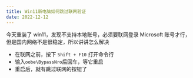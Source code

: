 ```yaml
---
title: Win11新电脑如何跳过联网验证
date: 2022-12-12
---
```


今天重装了 win11，发现不支持本地账号，必须要联网登录 Microsoft 账号才行，但是国内网络不是很稳定，所以讲讲怎么解决

- 在联网之前，按下 `Shift + F10` 打开命令行
- 输入`oobe\BypassNro`后回车，等它重启
- 重启后，就有跳过联网的按钮了
